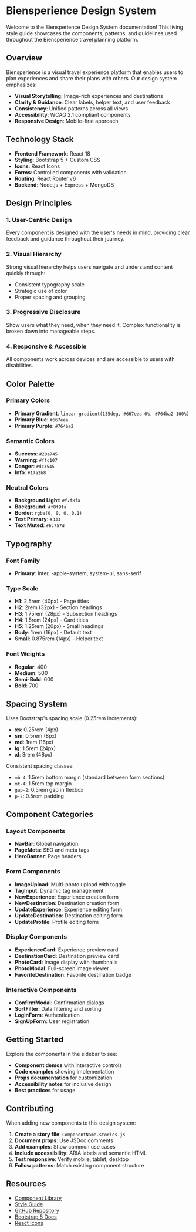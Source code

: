 # Biensperience Design System

Welcome to the Biensperience Design System documentation! This living style guide showcases the components, patterns, and guidelines used throughout the Biensperience travel planning platform.

## Overview

Biensperience is a visual travel experience platform that enables users to plan experiences and share their plans with others. Our design system emphasizes:

- **Visual Storytelling**: Image-rich experiences and destinations
- **Clarity & Guidance**: Clear labels, helper text, and user feedback
- **Consistency**: Unified patterns across all views
- **Accessibility**: WCAG 2.1 compliant components
- **Responsive Design**: Mobile-first approach

## Technology Stack

- **Frontend Framework**: React 18
- **Styling**: Bootstrap 5 + Custom CSS
- **Icons**: React Icons
- **Forms**: Controlled components with validation
- **Routing**: React Router v6
- **Backend**: Node.js + Express + MongoDB

## Design Principles

### 1. User-Centric Design
Every component is designed with the user's needs in mind, providing clear feedback and guidance throughout their journey.

### 2. Visual Hierarchy
Strong visual hierarchy helps users navigate and understand content quickly through:
- Consistent typography scale
- Strategic use of color
- Proper spacing and grouping

### 3. Progressive Disclosure
Show users what they need, when they need it. Complex functionality is broken down into manageable steps.

### 4. Responsive & Accessible
All components work across devices and are accessible to users with disabilities.

## Color Palette

### Primary Colors
- **Primary Gradient**: `linear-gradient(135deg, #667eea 0%, #764ba2 100%)`
- **Primary Blue**: `#667eea`
- **Primary Purple**: `#764ba2`

### Semantic Colors
- **Success**: `#28a745`
- **Warning**: `#ffc107`
- **Danger**: `#dc3545`
- **Info**: `#17a2b8`

### Neutral Colors
- **Background Light**: `#f7f8fa`
- **Background**: `#f8f9fa`
- **Border**: `rgba(0, 0, 0, 0.1)`
- **Text Primary**: `#333`
- **Text Muted**: `#6c757d`

## Typography

### Font Family
- **Primary**: Inter, -apple-system, system-ui, sans-serif

### Type Scale
- **H1**: 2.5rem (40px) - Page titles
- **H2**: 2rem (32px) - Section headings
- **H3**: 1.75rem (28px) - Subsection headings
- **H4**: 1.5rem (24px) - Card titles
- **H5**: 1.25rem (20px) - Small headings
- **Body**: 1rem (16px) - Default text
- **Small**: 0.875rem (14px) - Helper text

### Font Weights
- **Regular**: 400
- **Medium**: 500
- **Semi-Bold**: 600
- **Bold**: 700

## Spacing System

Uses Bootstrap's spacing scale (0.25rem increments):
- **xs**: 0.25rem (4px)
- **sm**: 0.5rem (8px)
- **md**: 1rem (16px)
- **lg**: 1.5rem (24px)
- **xl**: 3rem (48px)

Consistent spacing classes:
- `mb-4`: 1.5rem bottom margin (standard between form sections)
- `mt-4`: 1.5rem top margin
- `gap-2`: 0.5rem gap in flexbox
- `p-2`: 0.5rem padding

## Component Categories

### Layout Components
- **NavBar**: Global navigation
- **PageMeta**: SEO and meta tags
- **HeroBanner**: Page headers

### Form Components
- **ImageUpload**: Multi-photo upload with toggle
- **TagInput**: Dynamic tag management
- **NewExperience**: Experience creation form
- **NewDestination**: Destination creation form
- **UpdateExperience**: Experience editing form
- **UpdateDestination**: Destination editing form
- **UpdateProfile**: Profile editing form

### Display Components
- **ExperienceCard**: Experience preview card
- **DestinationCard**: Destination preview card
- **PhotoCard**: Image display with thumbnails
- **PhotoModal**: Full-screen image viewer
- **FavoriteDestination**: Favorite destination badge

### Interactive Components
- **ConfirmModal**: Confirmation dialogs
- **SortFilter**: Data filtering and sorting
- **LoginForm**: Authentication
- **SignUpForm**: User registration

## Getting Started

Explore the components in the sidebar to see:
- **Component demos** with interactive controls
- **Code examples** showing implementation
- **Props documentation** for customization
- **Accessibility notes** for inclusive design
- **Best practices** for usage

## Contributing

When adding new components to this design system:

1. **Create a story file**: `ComponentName.stories.js`
2. **Document props**: Use JSDoc comments
3. **Add examples**: Show common use cases
4. **Include accessibility**: ARIA labels and semantic HTML
5. **Test responsive**: Verify mobile, tablet, desktop
6. **Follow patterns**: Match existing component structure

## Resources

- [Component Library](/story/components-button--primary)
- [Style Guide](../style-guide.md)
- [GitHub Repository](https://github.com/gokepelemo/biensperience)
- [Bootstrap 5 Docs](https://getbootstrap.com/docs/5.0/)
- [React Icons](https://react-icons.github.io/react-icons/)
